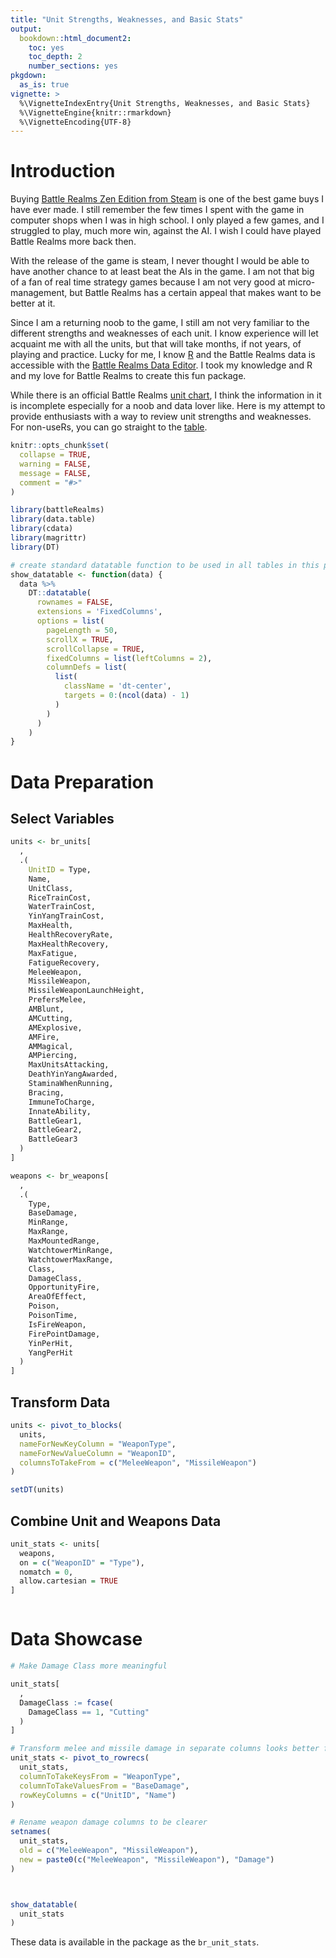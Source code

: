```yaml
---
title: "Unit Strengths, Weaknesses, and Basic Stats"
output:  
  bookdown::html_document2:
    toc: yes
    toc_depth: 2
    number_sections: yes
pkgdown:
  as_is: true
vignette: >
  %\VignetteIndexEntry{Unit Strengths, Weaknesses, and Basic Stats}
  %\VignetteEngine{knitr::rmarkdown}
  %\VignetteEncoding{UTF-8}
---
```


# Introduction

Buying [Battle Realms Zen Edition from Steam](https://store.steampowered.com/app/1025600/Battle_Realms_Zen_Edition/) is one of the best game buys I have ever made. I still remember the few times I spent with the game in computer shops when I was in high school. I only played a few games, and I struggled to play, much more win, against the AI. I wish I could have played Battle Realms more back then. 

With the release of the game is steam, I never thought I would be able to have another chance to at least beat the AIs in the game. I am not that big of a fan of real time strategy games because I am not very good at micro-management, but Battle Realms has a certain appeal that makes want to be better at it.

Since I am a returning noob to the game, I still am not very familiar to the different strengths and weaknesses of each unit. I know experience will let acquaint me with all the units, but that will take months, if not years, of playing and practice. Lucky for me, I know [R](https://www.r-project.org/) and the Battle Realms data is accessible with the [Battle Realms Data Editor](https://forums.gamingterritory.com/topic/28424-battle-realms-data-editor-by-situvn/). I took my knowledge and R and my love for Battle Realms to create this fun package. 

While there is an official Battle Realms [unit chart](https://battlerealms.github.io/chart/), I think the information in it is incomplete especially for a noob and data lover like. Here is my attempt to provide enthusiasts with a way to review unit strengths and weaknesses. For non-useRs, you can go straight to the [table](#data-showcase).

```r

knitr::opts_chunk$set(
  collapse = TRUE,
  warning = FALSE,
  message = FALSE,
  comment = "#>"
)

library(battleRealms)
library(data.table)
library(cdata)
library(magrittr)
library(DT)

# create standard datatable function to be used in all tables in this post
show_datatable <- function(data) {
  data %>% 
    DT::datatable(
      rownames = FALSE,
      extensions = 'FixedColumns',
      options = list(
        pageLength = 50,
        scrollX = TRUE,
        scrollCollapse = TRUE,
        fixedColumns = list(leftColumns = 2),
        columnDefs = list(
          list(
            className = 'dt-center',
            targets = 0:(ncol(data) - 1)
          )
        )
      )
    )
}

```

# Data Preparation

## Select Variables

```r

units <- br_units[
  ,
  .(
    UnitID = Type,
    Name,
    UnitClass,
    RiceTrainCost,
    WaterTrainCost,
    YinYangTrainCost,
    MaxHealth,
    HealthRecoveryRate,
    MaxHealthRecovery,
    MaxFatigue,
    FatigueRecovery,
    MeleeWeapon,
    MissileWeapon,
    MissileWeaponLaunchHeight,
    PrefersMelee,
    AMBlunt, 
    AMCutting, 
    AMExplosive,
    AMFire,
    AMMagical,
    AMPiercing,
    MaxUnitsAttacking,
    DeathYinYangAwarded,
    StaminaWhenRunning,
    Bracing,
    ImmuneToCharge,
    InnateAbility,
    BattleGear1,
    BattleGear2,
    BattleGear3
  )
]

weapons <- br_weapons[
  ,
  .(
    Type,
    BaseDamage,
    MinRange,
    MaxRange,
    MaxMountedRange,
    WatchtowerMinRange,
    WatchtowerMaxRange,
    Class,
    DamageClass,
    OpportunityFire,
    AreaOfEffect,
    Poison,
    PoisonTime,
    IsFireWeapon,
    FirePointDamage,
    YinPerHit,
    YangPerHit
  )
]

```

## Transform Data

```r

units <- pivot_to_blocks(
  units,
  nameForNewKeyColumn = "WeaponType",
  nameForNewValueColumn = "WeaponID",
  columnsToTakeFrom = c("MeleeWeapon", "MissileWeapon")
)

setDT(units)

```

## Combine Unit and Weapons Data

```r

unit_stats <- units[
  weapons,
  on = c("WeaponID" = "Type"),
  nomatch = 0,
  allow.cartesian = TRUE
]



```

# Data Showcase

```r

# Make Damage Class more meaningful

unit_stats[
  ,
  DamageClass := fcase(
    DamageClass == 1, "Cutting"
  )
]

# Transform melee and missile damage in separate columns looks better for display
unit_stats <- pivot_to_rowrecs(
  unit_stats,
  columnToTakeKeysFrom = "WeaponType",
  columnToTakeValuesFrom = "BaseDamage",
  rowKeyColumns = c("UnitID", "Name")
)

# Rename weapon damage columns to be clearer
setnames(
  unit_stats, 
  old = c("MeleeWeapon", "MissileWeapon"), 
  new = paste0(c("MeleeWeapon", "MissileWeapon"), "Damage")
)



show_datatable(
  unit_stats
)

```

These data is available in the package as the `br_unit_stats`.
